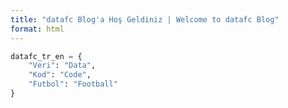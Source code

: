 ```yaml
---
title: "datafc Blog'a Hoş Geldiniz | Welcome to datafc Blog"
format: html
---
```


```python
datafc_tr_en = {
    "Veri": "Data",
    "Kod": "Code",
    "Futbol": "Football"
}
```